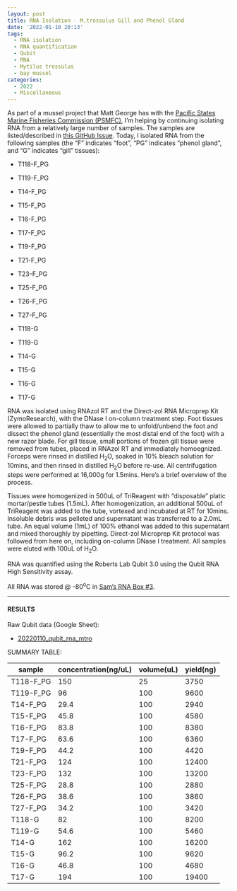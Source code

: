 ```yaml
---
layout: post
title: RNA Isolation - M.trossulus Gill and Phenol Gland
date: '2022-01-10 20:13'
tags: 
  - RNA isolation
  - RNA quantification
  - Qubit
  - RNA
  - Mytilus trossulus
  - bay mussel
categories: 
  - 2022
  - Miscellaneous
---
```

As part of a mussel project that Matt George has with the [Pacific States Marine Fisheries Commission (PSMFC)](https://www.psmfc.org/), I'm helping by continuing isolating RNA from a relatively large number of samples. The samples are listed/described in [this GitHub Issue](https://github.com/RobertsLab/resources/issues/1352). Today, I isolated RNA from the following samples (the "F" indicates "foot", "PG" indicates "phenol gland", and "G" indicates "gill" tissues):

- T118-F_PG

- T119-F_PG

- T14-F_PG

- T15-F_PG

- T16-F_PG

- T17-F_PG

- T19-F_PG

- T21-F_PG

- T23-F_PG

- T25-F_PG

- T26-F_PG

- T27-F_PG

- T118-G

- T119-G

- T14-G

- T15-G

- T16-G

- T17-G

RNA was isolated using RNAzol RT and the Direct-zol RNA Microprep Kit (ZymoResearch), with the DNase I on-column treatment step. Foot tissues were allowed to partially thaw to allow me to unfold/unbend the foot and dissect the phenol gland (essentially the most distal end of the foot) with a new razor blade. For gill tissue, small portions of frozen gill tissue were removed from tubes, placed in RNAzol RT and immediately homoegnized. Forceps were rinsed in distilled H<sub>2</sub>O, soaked in 10% bleach solution for 10mins, and then rinsed in distilled H<sub>2</sub>O before re-use. All centrifugation steps were performed at 16,000g for 1.5mins. Here's a brief overview of the process.

Tissues were homogenized in 500uL of TriReagent with "disposable" platic mortar/pestle tubes (1.5mL). After homogenization, an additional 500uL of TriReagent was added to the tube, vortexed and incubated at RT for 10mins. Insoluble debris was pelleted and supernatant was transferred to a 2.0mL tube. An equal volume (1mL) of 100% ethanol was added to this supernatant and mixed thoroughly by pipetting. Direct-zol Microprep Kit protocol was followed from here on, including on-column DNase I treatment. All samples were eluted with 100uL of H<sub>2</sub>O.

RNA was quantified using the Roberts Lab Qubit 3.0 using the Qubit RNA High Sensitivity assay.

All RNA was stored @ -80<sup>o</sup>C in [Sam's RNA Box #3](https://docs.google.com/spreadsheets/d/1j9jm3b91IkVfG0EsSjQpR--t2R97YXEQPaOFqsOqjhc/edit?usp=sharing).

---

#### RESULTS

Raw Qubit data (Google Sheet):

- [20220110_qubit_rna_mtro](https://docs.google.com/spreadsheets/d/1i05ERoy_6pnTUhTEQrv5FpgKsVA1OUJ8G_YHBGE--dI/edit?usp=sharing)


SUMMARY TABLE:

| sample    | concentration(ng/uL) | volume(uL) | yield(ng) |
|-----------|----------------------|------------|-----------|
| T118-F_PG | 150                  | 25         | 3750      |
| T119-F_PG | 96                   | 100        | 9600      |
| T14-F_PG  | 29.4                 | 100        | 2940      |
| T15-F_PG  | 45.8                 | 100        | 4580      |
| T16-F_PG  | 83.8                 | 100        | 8380      |
| T17-F_PG  | 63.6                 | 100        | 6360      |
| T19-F_PG  | 44.2                 | 100        | 4420      |
| T21-F_PG  | 124                  | 100        | 12400     |
| T23-F_PG  | 132                  | 100        | 13200     |
| T25-F_PG  | 28.8                 | 100        | 2880      |
| T26-F_PG  | 38.6                 | 100        | 3860      |
| T27-F_PG  | 34.2                 | 100        | 3420      |
| T118-G    | 82                   | 100        | 8200      |
| T119-G    | 54.6                 | 100        | 5460      |
| T14-G     | 162                  | 100        | 16200     |
| T15-G     | 96.2                 | 100        | 9620      |
| T16-G     | 46.8                 | 100        | 4680      |
| T17-G     | 194                  | 100        | 19400     |